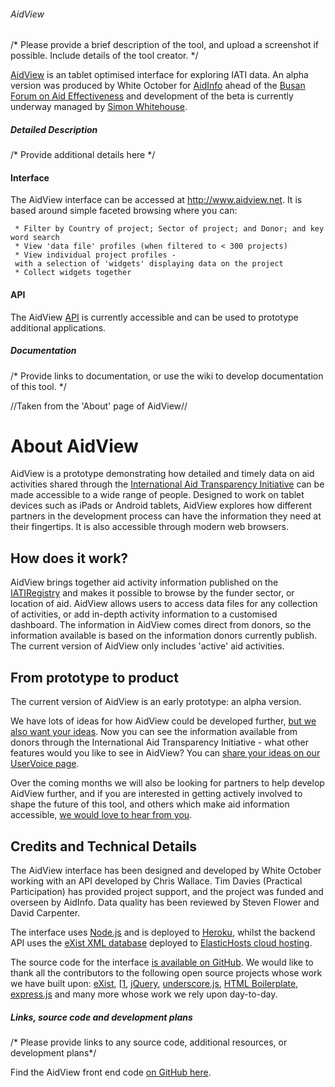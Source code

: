 ====== AidView ======
/* Please provide a brief description of the tool, and upload a screenshot if possible. Include details of the tool creator. */

[[http://www.aidview.net|AidView]] is an tablet optimised interface for exploring IATI data. An alpha version was produced by White October for [[community:aidinfo|AidInfo]] ahead of the [[http://www.aideffectiveness.org/busanhlf4/| Busan Forum on Aid Effectiveness]] and development of the beta is currently underway managed by [[community:user:siwhitehouse|Simon Whitehouse]].

===== Detailed Description =====
/* Provide additional details here */

==== Interface ====

The AidView interface can be accessed at [[http://www.aidview.net]]. It is based around simple faceted browsing where you can:
  * Filter by Country of project; Sector of project; and Donor; and keyword search
  * View 'data file' profiles (when filtered to < 300 projects)
  * View individual project profiles - with a selection of 'widgets' displaying data on the project
  * Collect widgets together

==== API ====

The AidView [[API]] is currently accessible and can be used to prototype additional applications.


===== Documentation =====
/* Provide links to documentation, or use the wiki to develop documentation of this tool. */

//Taken from the 'About' page of AidView//

= About AidView =

AidView is a prototype demonstrating how detailed and timely data on aid activities shared through the [[http://www.aidtransparency.net|International Aid Transparency Initiative]] can be made accessible to a wide range of people. Designed to work on tablet devices such as iPads or Android tablets, AidView explores how different partners in the development process can have the information they need at their fingertips. It is also accessible through modern web browsers.

== How does it work? ==

AidView brings together aid activity information published on the [[http://www.iatiregistry.org|IATIRegistry]] and makes it possible to browse by the funder sector, or location of aid. AidView allows users to access data files for any collection of activities, or add in-depth activity information to a customised dashboard. The information in AidView comes direct from donors, so the information available is based on the information donors currently publish. The current version of AidView only includes 'active' aid activities.

== From prototype to product ==

The current version of AidView is an early prototype: an alpha version.

We have lots of ideas for how AidView could be developed further, [[https://aidview.uservoice.com|but we also want your ideas]]. Now you can see the information available from donors through the International Aid Transparency Initiative - what other features would you like to see in AidView? You can [[https://aidview.uservoice.com|share your ideas on our UserVoice page]].

Over the coming months we will also be looking for partners to help develop AidView further, and if you are interested in getting actively involved to shape the future of this tool, and others which make aid information accessible, [[mailto:simon@devinit.org|we would love to hear from you]].

== Credits and Technical Details ==

The AidView interface has been designed and developed by White October working with an API developed by Chris Wallace. Tim Davies (Practical Participation) has provided project support, and the project was funded and overseen by AidInfo. Data quality has been reviewed by Steven Flower and David Carpenter.

The interface uses [[http://nodejs.org/|Node.js]] and is deployed to [[http://www.heroku.com/|Heroku]], whilst the backend API uses the [[http://exist-db.org/|eXist XML database]] deployed to [[http://elastichosts.com|ElasticHosts cloud hosting]].

The source code for the interface [[https://github.com/whiteoctober/IATI|is available on GitHub]]. We would like to thank all the contributors to the following open source projects whose work we have built upon: [[http://exist-db.org/|eXist]], [[http://nodejs.org/|Node.js], [[http://jquery.com|jQuery]], [[http://documentcloud.github.com/underscore/|underscore.js]], [[http://html5boilerplate.com/|HTML Boilerplate]], [[http://expressjs.com/|express.js]] and many more whose work we rely upon day-to-day. 
===== Links, source code and development plans =====
/* Please provide links to any source code, additional resources, or development plans*/

Find the AidView front end code [[https://github.com/whiteoctober/IATI|on GitHub here]].